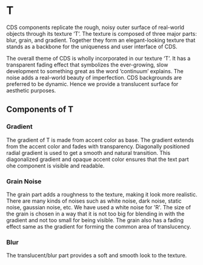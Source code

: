 
# T

CDS components replicate the rough, noisy outer surface of real-world objects through its texture ‘T’. The texture is composed of three major parts: blur, grain, and gradient.
Together they form an elegant-looking texture that stands as a backbone for the uniqueness and user interface of CDS.

The overall theme of CDS is wholly incorporated in our texture ‘T’.
It has a transparent fading effect that symbolizes the ever-growing, slow development to something great as the word ‘continuum’ explains.
The noise adds a real-world beauty of imperfection. CDS backgrounds are preferred to be dynamic. Hence we provide a translucent surface for aesthetic purposes.

<Texture />

## Components of T

### Gradient

The gradient of T is made from accent color as base. The gradient extends from the accent color and fades with transparency. Diagonally positioned radial gradient is used to get 
a smooth and natural transition. This diagonalized gradient and opaque accent color ensures that the text part ohe component is visible and readable. 


### Grain Noise

The grain part adds a roughness to the texture, making it look more realistic. There are many kinds of noises such as white noise, dark noise, static noise, gaussian noise, etc.
We have used a white noise for 'R'. The size of the grain is chosen in a way that it is not too big for blending in with the gradient and not too small for being visible.
The grain also has a fading effect same as the gradient for forming the common area of translucency. 

<Noise />

### Blur

The translucent/blur part provides a soft and smooth look to the texture.
